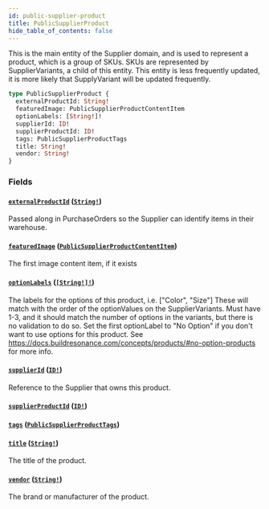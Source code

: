 ```yaml
---
id: public-supplier-product
title: PublicSupplierProduct
hide_table_of_contents: false
---
```



This is the main entity of the Supplier domain, and is used to represent a product, which is a group of SKUs.
SKUs are represented by SupplierVariants, a child of this entity.
This entity is less frequently updated, it is more likely that SupplyVariant will be updated frequently.

```graphql
type PublicSupplierProduct {
  externalProductId: String!
  featuredImage: PublicSupplierProductContentItem
  optionLabels: [String!]!
  supplierId: ID!
  supplierProductId: ID!
  tags: PublicSupplierProductTags
  title: String!
  vendor: String!
}
```


### Fields

#### [`externalProductId`](#) ([`String!`](/demand/api/graphql-admin/reference/scalars/string))

Passed along in PurchaseOrders so the Supplier can identify items in their warehouse.


#### [`featuredImage`](#) ([`PublicSupplierProductContentItem`](/demand/api/graphql-admin/reference/objects/public-supplier-product-content-item))

The first image content item, if it exists


#### [`optionLabels`](#) ([`[String!]!`](/demand/api/graphql-admin/reference/scalars/string))

The labels for the options of this product, i.e. ["Color", "Size"]
These will match with the order of the optionValues on the SupplierVariants.
Must have 1-3, and it should match the number of options in the variants, but there is no validation to do so.
Set the first optionLabel to "No Option" if you don't want to use options for this product.
See https://docs.buildresonance.com/concepts/products/#no-option-products for more info.


#### [`supplierId`](#) ([`ID!`](/demand/api/graphql-admin/reference/scalars/id))

Reference to the Supplier that owns this product.


#### [`supplierProductId`](#) ([`ID!`](/demand/api/graphql-admin/reference/scalars/id))




#### [`tags`](#) ([`PublicSupplierProductTags`](/demand/api/graphql-admin/reference/objects/public-supplier-product-tags))




#### [`title`](#) ([`String!`](/demand/api/graphql-admin/reference/scalars/string))

The title of the product.


#### [`vendor`](#) ([`String!`](/demand/api/graphql-admin/reference/scalars/string))

The brand or manufacturer of the product.





